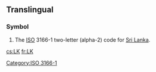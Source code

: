 {{also|.lk}}
==Translingual==

===Symbol===
{{head|mul|symbol}}
# The [[ISO]] 3166-1 two-letter (alpha-2) code for [[Sri Lanka]].

[[Category:ISO 3166-1]]

[[cs:LK]]
[[fr:LK]]